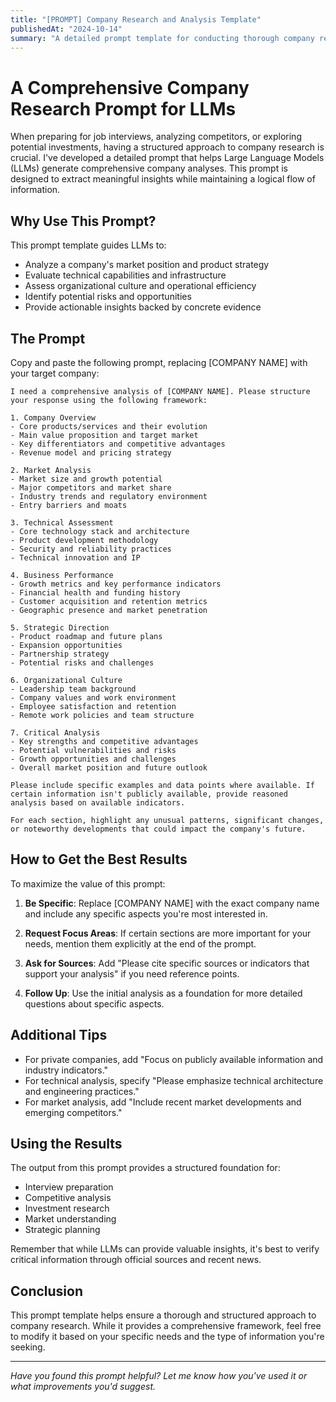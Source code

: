 ```yaml
---
title: "[PROMPT] Company Research and Analysis Template"
publishedAt: "2024-10-14"
summary: "A detailed prompt template for conducting thorough company research using Large Language Models"
---
```


# A Comprehensive Company Research Prompt for LLMs

When preparing for job interviews, analyzing competitors, or exploring potential investments, having a structured approach to company research is crucial. I've developed a detailed prompt that helps Large Language Models (LLMs) generate comprehensive company analyses. This prompt is designed to extract meaningful insights while maintaining a logical flow of information.

## Why Use This Prompt?

This prompt template guides LLMs to:

- Analyze a company's market position and product strategy
- Evaluate technical capabilities and infrastructure
- Assess organizational culture and operational efficiency
- Identify potential risks and opportunities
- Provide actionable insights backed by concrete evidence

## The Prompt

Copy and paste the following prompt, replacing [COMPANY NAME] with your target company:

```
I need a comprehensive analysis of [COMPANY NAME]. Please structure your response using the following framework:

1. Company Overview
- Core products/services and their evolution
- Main value proposition and target market
- Key differentiators and competitive advantages
- Revenue model and pricing strategy

2. Market Analysis
- Market size and growth potential
- Major competitors and market share
- Industry trends and regulatory environment
- Entry barriers and moats

3. Technical Assessment
- Core technology stack and architecture
- Product development methodology
- Security and reliability practices
- Technical innovation and IP

4. Business Performance
- Growth metrics and key performance indicators
- Financial health and funding history
- Customer acquisition and retention metrics
- Geographic presence and market penetration

5. Strategic Direction
- Product roadmap and future plans
- Expansion opportunities
- Partnership strategy
- Potential risks and challenges

6. Organizational Culture
- Leadership team background
- Company values and work environment
- Employee satisfaction and retention
- Remote work policies and team structure

7. Critical Analysis
- Key strengths and competitive advantages
- Potential vulnerabilities and risks
- Growth opportunities and challenges
- Overall market position and future outlook

Please include specific examples and data points where available. If certain information isn't publicly available, provide reasoned analysis based on available indicators.

For each section, highlight any unusual patterns, significant changes, or noteworthy developments that could impact the company's future.
```

## How to Get the Best Results

To maximize the value of this prompt:

1. **Be Specific**: Replace [COMPANY NAME] with the exact company name and include any specific aspects you're most interested in.

2. **Request Focus Areas**: If certain sections are more important for your needs, mention them explicitly at the end of the prompt.

3. **Ask for Sources**: Add "Please cite specific sources or indicators that support your analysis" if you need reference points.

4. **Follow Up**: Use the initial analysis as a foundation for more detailed questions about specific aspects.

## Additional Tips

- For private companies, add "Focus on publicly available information and industry indicators."
- For technical analysis, specify "Please emphasize technical architecture and engineering practices."
- For market analysis, add "Include recent market developments and emerging competitors."

## Using the Results

The output from this prompt provides a structured foundation for:

- Interview preparation
- Competitive analysis
- Investment research
- Market understanding
- Strategic planning

Remember that while LLMs can provide valuable insights, it's best to verify critical information through official sources and recent news.

## Conclusion

This prompt template helps ensure a thorough and structured approach to company research. While it provides a comprehensive framework, feel free to modify it based on your specific needs and the type of information you're seeking.

---

_Have you found this prompt helpful? Let me know how you've used it or what improvements you'd suggest._
